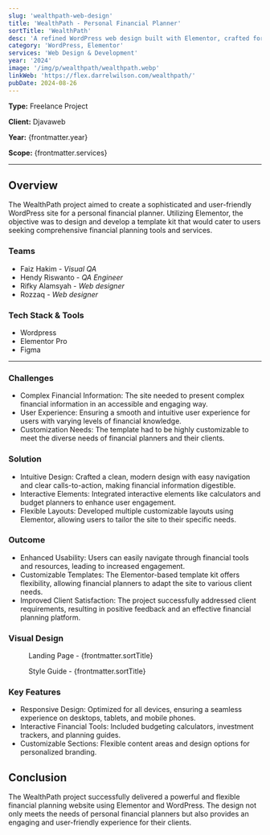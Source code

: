 ```yaml
---
slug: 'wealthpath-web-design'
title: 'WealthPath - Personal Financial Planner'
sortTitle: 'WealthPath'
desc: 'A refined WordPress web design built with Elementor, crafted for a personal financial planner template kit to enhance financial service experiences.'
category: 'WordPress, Elementor'
services: 'Web Design & Development'
year: '2024'
image: '/img/p/wealthpath/wealthpath.webp'
linkWeb: 'https://flex.darrelwilson.com/wealthpath/'
pubDate: 2024-08-26
---
```




**Type:** Freelance Project

**Client:** Djavaweb

**Year:** {frontmatter.year}

**Scope:** {frontmatter.services}

---

## Overview

  The WealthPath project aimed to create a sophisticated and user-friendly WordPress site for a personal financial planner. Utilizing Elementor, the objective was to design and develop a template kit that would cater to users seeking comprehensive financial planning tools and services.


### Teams

- Faiz Hakim - *Visual QA*
- Hendy Riswanto - *QA Engineer*
- Rifky Alamsyah - *Web designer*
- Rozzaq - *Web designer*


### Tech Stack & Tools

- Wordpress
- Elementor Pro
- Figma

---

### Challenges

  - Complex Financial Information: The site needed to present complex financial information in an accessible and engaging way.
  - User Experience: Ensuring a smooth and intuitive user experience for users with varying levels of financial knowledge.
  - Customization Needs: The template had to be highly customizable to meet the diverse needs of financial planners and their clients.


### Solution

  - Intuitive Design: Crafted a clean, modern design with easy navigation and clear calls-to-action, making financial information digestible.
  - Interactive Elements: Integrated interactive elements like calculators and budget planners to enhance user engagement.
  - Flexible Layouts: Developed multiple customizable layouts using Elementor, allowing users to tailor the site to their specific needs.


### Outcome

  - Enhanced Usability: Users can easily navigate through financial tools and resources, leading to increased engagement.
  - Customizable Templates: The Elementor-based template kit offers flexibility, allowing financial planners to adapt the site to various client needs.
  - Improved Client Satisfaction: The project successfully addressed client requirements, resulting in positive feedback and an effective financial planning platform.

### Visual Design

<figure>
<Picture
  src={landingPage}
  alt='high fidelity design'
  formats={['avif', 'webp']}
/>
<figcaption class='text-center'>Landing Page - {frontmatter.sortTitle}</figcaption>
</figure>


<figure>
<Picture
  src={styleGuide}
  alt='high fidelity design'
  formats={['avif', 'webp']}
/>
<figcaption class='text-center'>Style Guide - {frontmatter.sortTitle}</figcaption>
</figure>


### Key Features

  - Responsive Design: Optimized for all devices, ensuring a seamless experience on desktops, tablets, and mobile phones.
  - Interactive Financial Tools: Included budgeting calculators, investment trackers, and planning guides.
  - Customizable Sections: Flexible content areas and design options for personalized branding.


## Conclusion

  The WealthPath project successfully delivered a powerful and flexible financial planning website using Elementor and WordPress. The design not only meets the needs of personal financial planners but also provides an engaging and user-friendly experience for their clients.